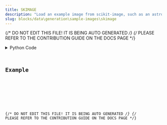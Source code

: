 ```yaml
---
title: SKIMAGE
description: "Load an example image from scikit-image, such as an astronaut, the moon, a horse, etc."
slug: blocks/data\generation\sample-images\skimage
---
```


{/* DO NOT EDIT THIS FILE! IT IS BEING AUTO GENERATED */}
{/* PLEASE REFER TO THE CONTRIBUTION GUIDE ON THE DOCS PAGE */}


<PythonDocsDisplay docstring={docstring} />
<details>
<summary>Python Code</summary>



<Code code={pythonCode} lang="py" wrap theme="dracula" />

[Find this Flojoy Block on GitHub](https://github.com/flojoy-ai/blocks/blob/main/blocks/DATA\GENERATION\SAMPLE_IMAGES\SKIMAGE/SKIMAGE.py)

</details>

## Example


<GetHelpWidget />


<AppDisplay app={app} blockName="SKIMAGE" client:visible />


<Example />

{/* DO NOT EDIT THIS FILE! IT IS BEING AUTO GENERATED */}
{/* PLEASE REFER TO THE CONTRIBUTION GUIDE ON THE DOCS PAGE */}
